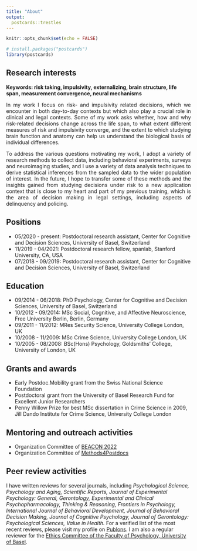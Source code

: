 ```yaml
---
title: "About"
output:
  postcards::trestles
---
```


```r
knitr::opts_chunk$set(echo = FALSE)

# install.packages("postcards")
library(postcards)
```

## Research interests 

**Keywords: risk taking, impulsivity, externalizing, brain structure, life span, measurement convergence, neural mechanisms**

<p style="text-align:justify;">In my work I focus on risk- and impulsivity related decisions, which we encounter in both day-to-day contexts but which also play a crucial role in clinical and legal contexts. Some of my work asks whether, how and why risk-related decisions change across the life span, to what extent different measures of risk and impulsivity converge, and the extent to which studying brain function and anatomy can help us understand the biological basis of individual differences. </p>

<p style="text-align:justify;">To address the various questions motivating my work, I adopt a variety of research methods to collect data, including behavioral experiments, surveys and neuroimaging studies, and I use a variety of data analysis techniques to derive statistical inferences from the sampled data to the wider population of interest. In the future, I hope to transfer some of these methods and the insights gained from studying decisions under risk to a new application context that is close to my heart and part of my previous training, which is the area of decision making in legal settings, including aspects of delinquency and policing.</p>

## Positions
* 05/2020 - present: Postdoctoral research assistant, Center for Cognitive and Decision Sciences, University of Basel, Switzerland
* 11/2019 - 04/2021: Postdoctoral research fellow, spanlab, Stanford University, CA, USA
* 07/2018 - 09/2019: Postdoctoral research assistant, Center for Cognitive and Decision Sciences, University of Basel, Switzerland

## Education 
* 09/2014 - 06/2018: PhD Psychology, Center for Cognitive and Decision Sciences, University of Basel, Switzerland
* 10/2012 - 09/2014: MSc Social, Cognitive, and Affective Neuroscience, Free University Berlin, Berlin, Germany
* 09/2011 - 11/2012: MRes Security Science, University College London, UK
* 10/2008 - 11/2009: MSc Crime Science, University College London, UK
* 10/2005 - 08/2008: BSc(Hons) Psychology, Goldsmiths' College, University of London, UK

## Grants and awards
* Early Postdoc.Mobility grant from the Swiss National Science Foundation
* Postdoctoral grant from the University of Basel Research Fund for Excellent Junior Researchers
* Penny Willow Prize for best MSc dissertation in Crime Science in 2009, Jill Dando Institute for Crime Science, University College London

## Mentoring and outreach activities
* Organization Committee of [BEACON 2022](https://psychologie.unibas.ch/de/beacon/)
* Organization Committee of [Methods4Postdocs](https://psychologie.unibas.ch/de/methods-training-for-postdocs/)


## Peer review activities
I have written reviews for several journals, including _Psychological Science, Psychology and Aging, Scientific Reports, Journal of Experimental Psychology: General, Gerontology, Experimental and Clinical Psychopharmacology, Thinking & Reasoning, Frontiers in Psychology, International Journal of Behavioral Development, Journal of Behavioral Decision Making, Journal of Cognitive Psychology, Journal of Gerontology: Psychological Sciences, Value in Health._ For a verified list of the most recent reviews, please visit my profile on [Publons](https://publons.com/researcher/4347373/loreen-tisdall/). I am also a regular reviewer for the [Ethics Committee of the Faculty of Psychology, University of Basel](https://psychologie.unibas.ch/en/research/research-groups/department-of-psychology-ethics-committee/).  

